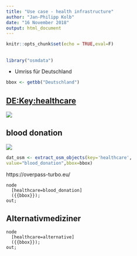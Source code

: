 ```yaml
---
title: "Use case - health infrastructure"
author: "Jan-Philipp Kolb"
date: "16 November 2018"
output: html_document
---
```


```r
knitr::opts_chunk$set(echo = TRUE,eval=F)
```

## 


```r
library("osmdata")
```

- Umriss für Deutschland

```r
bbox <- getbb("Deutschland")
```


## [DE:Key:healthcare](https://wiki.openstreetmap.org/wiki/DE:Key:healthcare)

![](figure/key_healthcare.PNG)



## blood donation

![](figure/healthcare_blood_donation.PNG)


```r
dat_osm <- extract_osm_objects(key='healthcare',
value="blood_donation",bbox=bbox)
```

https://overpass-turbo.eu/

```
node
  [healthcare=blood_donation]
  ({{bbox}});
out;
```

## Alternativmediziner

```
node
  [healthcare=alternative]
  ({{bbox}});
out;
```

```r

```


